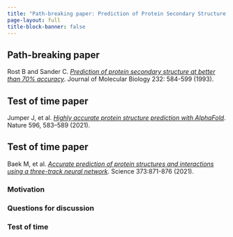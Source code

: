 ```yaml
---
title: "Path-breaking paper: Prediction of Protein Secondary Structure at Better than 70% Accuracy"
page-layout: full
title-block-banner: false
---
```


::: {.callout-tip}
## Path-breaking paper

Rost B and Sander C. [*Prediction of protein secondary structure at better than 70% accuracy*](https://doi.org/10.1006/jmbi.1993.1413). Journal of Molecular Biology 232: 584-599 (1993).
:::

::: {.callout-note}
## Test of time paper

Jumper J, et al. [*Highly accurate protein structure prediction with AlphaFold*](https://doi.org/10.1038/s41586-021-03819-2). Nature 596, 583–589 (2021). 
:::


::: {.callout-note}
## Test of time paper

Baek M, et al. [*Accurate prediction of protein structures and interactions using a three-track neural network*](https://doi.org/10.1126/science.abj8754). Science 373:871-876 (2021).
:::


### Motivation

### Questions for discussion

### Test of time




